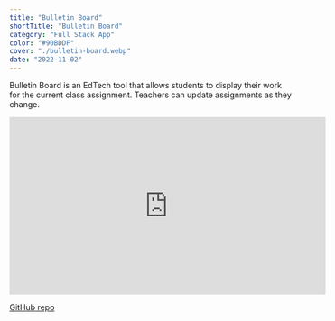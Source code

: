 ```yaml
---
title: "Bulletin Board"
shortTitle: "Bulletin Board"
category: "Full Stack App"
color: "#90BDDF"
cover: "./bulletin-board.webp"
date: "2022-11-02"
---
```


Bulletin Board is an EdTech tool that allows students to display their work for the current class assignment.
Teachers can update assignments as they change.

<iframe
  width="560"
  height="315"
  src="https://youtu.be/XrA8HZeNKvQ"
  title="YouTube video player"
  frameborder="0"
  allow="accelerometer; autoplay; clipboard-write; encrypted-media; gyroscope; picture-in-picture"
  allowfullscreen
></iframe>

[GitHub repo](https://github.com/laurengoldstein/bulletin_board)

